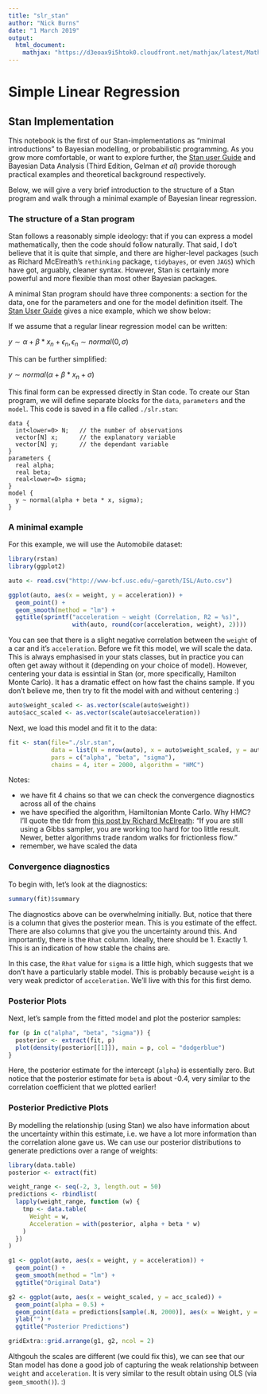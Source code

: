 ```yaml
---
title: "slr_stan"
author: "Nick Burns"
date: "1 March 2019"
output:
  html_document:
    mathjax: "https://d3eoax9i5htok0.cloudfront.net/mathjax/latest/MathJax.js?config=TeX-AMS-MML_HTMLorMML"
---
```


# Simple Linear Regression  
## Stan Implementation  

This notebook is the first of our Stan-implementations as "minimal introductions" to Bayesian modelling, or probabilistic programming. As you grow more comfortable, or want to explore further, the [Stan user Guide](https://mc-stan.org/users/documentation/) and Bayesian Data Analysis (Third Edition, Gelman *et al*) provide thorough practical examples and theoretical background respectively.

Below, we will give a very brief introduction to the structure of a Stan program and walk through a minimal example of Bayesian linear regression.

### The structure of a Stan program  

Stan follows a reasonably simple ideology: that if you can express a model mathematically, then the code should follow naturally. That said, I do't believe that it is quite that simple, and there are higher-level packages (such as Richard McElreath's `rethinking` package, `tidybayes`, or even `JAGS`) which have got, arguably, cleaner syntax. However, Stan is certainly more powerful and more flexible than most other Bayesian packages. 

A minimal Stan program should have three components: a section for the data, one for the parameters and one for the model definition itself. The [Stan User Guide](https://mc-stan.org/docs/2_18/stan-users-guide/linear-regression.html) gives a nice example, which we show below:

If we assume that a regular linear regression model can be written:

$y \sim \alpha + \beta * x_n + \epsilon_n,  \epsilon_n \sim normal(0, \sigma)$

This can be further simplified:


$y \sim normal(\alpha + \beta * x_n + \sigma)$


This final form can be expressed directly in Stan code. To create our Stan program, we will define separate blocks for the `data`, `parameters` and the `model`. This code is saved in a file called `./slr.stan`:

```
data {
  int<lower=0> N;   // the number of observations
  vector[N] x;      // the explanatory variable
  vector[N] y;      // the dependant variable
}
parameters {
  real alpha;
  real beta;
  real<lower=0> sigma;
}
model {
  y ~ normal(alpha + beta * x, sigma);
}
```

### A minimal example  

For this example, we will use the Automobile dataset:

```r
library(rstan)
library(ggplot2)

auto <- read.csv("http://www-bcf.usc.edu/~gareth/ISL/Auto.csv")

ggplot(auto, aes(x = weight, y = acceleration)) +
  geom_point() +
  geom_smooth(method = "lm") +
  ggtitle(sprintf("acceleration ~ weight (Correlation, R2 = %s)", 
                  with(auto, round(cor(acceleration, weight), 2))))
```

You can see that there is a slight negative correlation between the `weight` of a car and it's `acceleration`. Before we fit this model, we will scale the data. This is always emphasised in your stats classes, but in practice you can often get away without it (depending on your choice of model). However, centering your data is essintial in Stan (or, more specifically, Hamilton Monte Carlo). It has a dramatic effect on how fast the chains sample. If you don't believe me, then try to fit the model with and without centering :) 

```r
auto$weight_scaled <- as.vector(scale(auto$weight))
auto$acc_scaled <- as.vector(scale(auto$acceleration))
```

Next, we load this model and fit it to the data:

```r
fit <- stan(file="./slr.stan",
            data = list(N = nrow(auto), x = auto$weight_scaled, y = auto$acc_scaled),
            pars = c("alpha", "beta", "sigma"),
            chains = 4, iter = 2000, algorithm = "HMC")
```


Notes:   

  - we have fit 4 chains so that we can check the convergence diagnostics across all of the chains  
  - we have specified the algorithm, Hamiltonian Monte Carlo. Why HMC? I'll quote the tldr from  [this post by Richard McElreath](http://elevanth.org/blog/2017/11/28/build-a-better-markov-chain/): "If you are still using a Gibbs sampler, you are working too hard for too little result. Newer, better algorithms trade random walks for frictionless flow."  
  - remember, we have scaled the data  

### Convergence diagnostics  

To begin with, let's look at the diagnostics:

```r
summary(fit)$summary
```

The diagnostics above can be overwhelming initially. But, notice that there is a column that gives the posterior mean. This is you estimate of the effect. There are also columns that give you the uncertainty around this. And importantly, there is the `Rhat` column. Ideally, there should be 1. Exactly 1. This is an indication of how stable the chains are. 

In this case, the `Rhat` value for `sigma` is a little high, which suggests that we don't have a particularly stable model. This is probably because `weight` is a very weak predictor of `acceleration`. We'll live with this for this first demo.

### Posterior Plots  

Next, let's sample from the fitted model and plot the posterior samples:

```r
for (p in c("alpha", "beta", "sigma")) {
  posterior <- extract(fit, p)
  plot(density(posterior[[1]]), main = p, col = "dodgerblue")
}
```

Here, the posterior estimate for the intercept (`alpha`) is essentially zero. But notice that the posterior estimate for `beta` is about -0.4, very similar to the correlation coefficient that we plotted earlier! 

### Posterior Predictive Plots  

By modelling the relationship (using Stan) we also have information about the uncertainty within this estimate, i.e. we have a lot more information than the correlation alone gave us. We can use our posterior distributions to generate predictions over a range of weights:  

```r
library(data.table)
posterior <- extract(fit)

weight_range <- seq(-2, 3, length.out = 50)
predictions <- rbindlist(
  lapply(weight_range, function (w) {
    tmp <- data.table(
      Weight = w,
      Acceleration = with(posterior, alpha + beta * w)
    )
  })
)

g1 <- ggplot(auto, aes(x = weight, y = acceleration)) +
  geom_point() +
  geom_smooth(method = "lm") +
  ggtitle("Original Data")

g2 <- ggplot(auto, aes(x = weight_scaled, y = acc_scaled)) +
  geom_point(alpha = 0.5) +
  geom_point(data = predictions[sample(.N, 2000)], aes(x = Weight, y = Acceleration), colour = "dodgerblue", alpha = 0.1) +
  ylab("") +
  ggtitle("Posterior Predictions")

gridExtra::grid.arrange(g1, g2, ncol = 2)
```

Althgouh the scales are different (we could fix this), we can see that our Stan model has done a good job of capturing the weak relationship between `weight` and `acceleration`. It is very similar to the result obtain using OLS (via `geom_smooth()`). :)